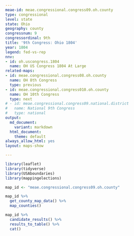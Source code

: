 ```yaml
---
meae-id: meae.congressional.congress09.oh.county
type: congressional
level: state
state: Ohio
geography: county
congressnum: 9
congressordinal: 9th
title: '9th Congress: Ohio 1804'
year: 1804
legend: fed-vs-rep
nnv:
- id: oh.uscongress.1804
  name: OH US Congress 1804 At Large
related-maps:
- id: meae.congressional.congress08.oh.county
  name: OH 8th Congress
  type: previous
- id: meae.congressional.congress010.oh.county
  name: OH 10th Congress
  type: next
# - id: meae.congressional.congress09.national.district
#   name: National 9th Congress
#   type: national
output:
  md_document:
    variant: markdown
  html_document:
    theme: default
always_allow_html: yes
layout: maps-show

---
```


```r
library(leaflet)
library(tidyverse)
library(USAboundaries)
library(mappingelections)

map_id <- "meae.congressional.congress09.oh.county"
```

<div class="map">

```r
map_id %>%
  get_county_map_data() %>%
  map_counties()
```

</div>

<div class="results-table">

```r
map_id %>%
  candidate_results() %>%
  results_to_table() %>%
  cat()
```

</div>
